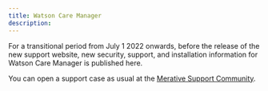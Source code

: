```yaml
---
title: Watson Care Manager
description: 
---
```


For a transitional period from July 1 2022 onwards, before the release of the new support website, new security, support, and installation information for Watson Care Manager is published here.

You can open a support case as usual at the [Merative Support Community](https://ibmwatsonhealth.force.com/mysupport).
